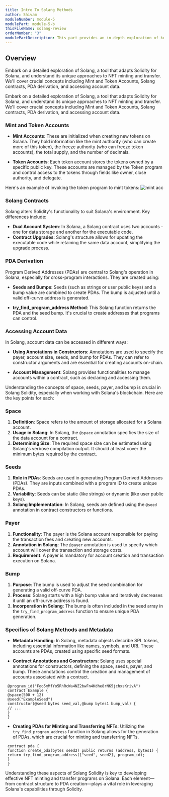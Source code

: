 ```yaml
---
title: Intro To Solang Methods
author: Shivam
moduleNumber: module-5
modulePart: module-5-b
thisFileName: solang-review
orderNumber: "3"
modulePartDescription: This part provides an in-depth exploration of key Solang Solidity concepts for implementing NFT minting and transfer on Solana, with a focus on Program Derived Addresses (PDAs).
---
```


## Overview

Embark on a detailed exploration of Solang, a tool that adapts Solidity for Solana, and understand its unique approaches to NFT minting and transfer. We'll cover crucial concepts including Mint and Token Accounts, Solang contracts, PDA derivation, and accessing account data.

Embark on a detailed exploration of Solang, a tool that adapts Solidity for Solana, and understand its unique approaches to NFT minting and transfer. We'll cover crucial concepts including Mint and Token Accounts, Solang contracts, PDA derivation, and accessing account data.

### Mint and Token Accounts

- **Mint Accounts**: These are initialized when creating new tokens on Solana. They hold information like the mint authority (who can create more of this token), the freeze authority (who can freeze token accounts), the total supply, and the number of decimals.

- **Token Accounts**: Each token account stores the tokens owned by a specific public key. These accounts are managed by the Token program and control access to the tokens through fields like owner, close authority, and delegate. 


Here's an example of invoking the token program to mint tokens:
![mint acc](/moduleimages/mint_acc.jpeg)

### Solang Contracts

Solang alters Solidity's functionality to suit Solana's environment. Key differences include:

- **Dual Account System**: In Solana, a Solang contract uses two accounts - one for data storage and another for the executable code.
- **Contract Upgrades**: Solang's structure allows for updating the executable code while retaining the same data account, simplifying the upgrade process.

### PDA Derivation

Program Derived Addresses (PDAs) are central to Solang's operation in Solana, especially for cross-program interactions. They are created using:

- **Seeds and Bumps**: Seeds (such as strings or user public keys) and a bump value are combined to create PDAs. The bump is adjusted until a valid off-curve address is generated. 

- **try_find_program_address Method**: This Solang function returns the PDA and the seed bump. It's crucial to create addresses that programs can control.

### Accessing Account Data

In Solang, account data can be accessed in different ways:

- **Using Annotations in Constructors**: Annotations are used to specify the payer, account size, seeds, and bump for PDAs. They can refer to constructor arguments and are essential for creating accounts on-chain.

- **Account Management**: Solang provides functionalities to manage accounts within a contract, such as declaring and accessing them.

Understanding the concepts of space, seeds, payer, and bump is crucial in Solang Solidity, especially when working with Solana's blockchain. Here are the key points for each:

### Space
1. **Definition**: Space refers to the amount of storage allocated for a Solana account.
2. **Usage in Solang**: In Solang, the `@space` annotation specifies the size of the data account for a contract.
3. **Determining Size**: The required space size can be estimated using Solang's verbose compilation output. It should at least cover the minimum bytes required by the contract.

### Seeds
1. **Role in PDAs**: Seeds are used in generating Program Derived Addresses (PDAs). They are inputs combined with a program ID to create unique PDAs.
2. **Variability**: Seeds can be static (like strings) or dynamic (like user public keys).
3. **Solang Implementation**: In Solang, seeds are defined using the `@seed` annotation in contract constructors or functions.

### Payer
1. **Functionality**: The payer is the Solana account responsible for paying the transaction fees and creating new accounts.
2. **Annotation in Solang**: The `@payer` annotation is used to specify which account will cover the transaction and storage costs.
3. **Requirement**: A payer is mandatory for account creation and transaction execution on Solana.

### Bump
1. **Purpose**: The bump is used to adjust the seed combination for generating a valid off-curve PDA.
2. **Process**: Solang starts with a high bump value and iteratively decreases it until an off-curve address is found.
3. **Incorporation in Solang**: The bump is often included in the seed array in the `try_find_program_address` function to ensure unique PDA generation.

### Specifics of Solang Methods and Metadata

- **Metadata Handling**: In Solang, metadata objects describe SPL tokens, including essential information like names, symbols, and URI. These accounts are PDAs, created using specific seed formats.

- **Contract Annotations and Constructors**: Solang uses special annotations for constructors, defining the space, seeds, payer, and bump. These annotations control the creation and management of accounts associated with a contract.

```Solidity
 @program_id("Foo5mMfYo5RhRcWa4NZ2bwFn4Kdhe8rNK5jchxsKrivA")
 contract Example {
 @space(500 + 12)
 @seed("ExampleSeed")
 constructor(@seed bytes seed_val,@bump bytes1 bump_val) {
 // ...
 }
 }
  ```

- **Creating PDAs for Minting and Transferring NFTs**: Utilizing the `try_find_program_address` function in Solang allows for the generation of PDAs, which are crucial for minting and transferring NFTs.

```solidity
 contract pda {
 function create_pda(bytes seed2) public returns (address, bytes1) {
 return try_find_program_address(["seed", seed2], program_id);
 }
 }
  ```

Understanding these aspects of Solang Solidity is key to developing effective NFT minting and transfer programs on Solana. Each element—from contract structure to PDA creation—plays a vital role in leveraging Solana's capabilities through Solidity.